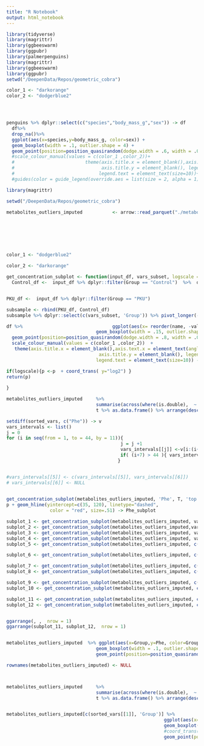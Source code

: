 ```yaml
---
title: "R Notebook"
output: html_notebook
---
```



```r
library(tidyverse)
library(magrittr)
library(ggbeeswarm)
library(ggpubr)
library(palmerpenguins)
library(magrittr)
library(ggbeeswarm)
library(ggpubr)
setwd("/DeepenData/Repos/geometric_cobra")
```


```r
color_1 <- "darkorange"
color_2 <- "dodgerblue2" 




penguins %>% dplyr::select(c("species","body_mass_g","sex")) -> df
  df%>%
  drop_na()%>%
  ggplot(aes(x=species,y=body_mass_g, color=sex)) +
  geom_boxplot(width = .1, outlier.shape = 4) +
  geom_point(position=position_quasirandom(dodge.width = .6, width = .09), alpha = 1/3, size =.7) #+
  #scale_colour_manual(values = c(color_1 ,color_2))+
  #                          theme(axis.title.x = element_blank(),axis.text.x = element_text(angle = 45, vjust = 1, hjust=1),
  #                                axis.title.y = element_blank(), legend.position='top',
  #                               legend.text = element_text(size=10))+
  #guides(color = guide_legend(override.aes = list(size = 2, alpha = 1) ))  + coord_trans( y="log2") 


```

```r
library(magrittr)

setwd("/DeepenData/Repos/geometric_cobra")

metabolites_outliers_imputed           <- arrow::read_parquet("./metabolites_data/metabolites_outliers_imputed.parquet.gzip") %>% as_tibble()%>% mutate(Group = as.factor(Group))








```


```r
color_1 <- "dodgerblue2" 

color_2 <- "darkorange"

get_concentration_subplot <- function(input_df, vars_subset, logscale =F, legend.position = 'none'){
  Control_df <-  input_df %>% dplyr::filter(Group == "Control")  %>%  dplyr::slice_sample(n=100)


PKU_df <-  input_df %>% dplyr::filter(Group == "PKU") 

subsample <- rbind(PKU_df, Control_df)
subsample %>% dplyr::select(c(vars_subset, 'Group')) %>% pivot_longer(-Group) -> df

df %>%                                 ggplot(aes(x= reorder(name, -value), y=value, color=Group)) + 
                                 geom_boxplot(width = .15, outlier.shape = 4)    +
  geom_point(position=position_quasirandom(dodge.width = .8, width = .09), alpha = 1/3, size =.7) +
  scale_colour_manual(values = c(color_1 ,color_2))  + 
   theme(axis.title.x = element_blank(),axis.text.x = element_text(angle = 45, vjust = 1, hjust=1),
                                  axis.title.y = element_blank(), legend.position=legend.position,
                                 legend.text = element_text(size=10)) -> p

if(logscale){p <-p  + coord_trans( y="log2") }
return(p)
  
}

metabolites_outliers_imputed     %>% 
                                 summarise(across(where(is.double),  ~ max(.x, na.rm = TRUE))) %>% 
                                 t %>% as.data.frame() %>% arrange(desc(V1)) %>% rownames() -> sorted_vars

setdiff(sorted_vars, c("Phe")) -> v
vars_intervals <- list()
j = 0
for (i in seq(from = 1, to = 44, by = 11)){
                                          j = j +1
                                          vars_intervals[[j]] <-v[i:(i+10)]
                                          if( (i+7) > 44 ){ vars_intervals[[j]] <-v[i:(44)]}
                                         }


#vars_intervals[[5]] <- c(vars_intervals[[5]], vars_intervals[[6]])
# vars_intervals[[6]] <- NULL

 
get_concentration_subplot(metabolites_outliers_imputed, 'Phe', T, 'top') -> p
p + geom_hline(yintercept=c(35, 120), linetype="dashed", 
                color = "red", size=.51) -> Phe_subplot
```


```r
subplot_1 <- get_concentration_subplot(metabolites_outliers_imputed, vars_intervals[[1]][1:3])
subplot_2 <- get_concentration_subplot(metabolites_outliers_imputed,vars_intervals[[1]][4:8])
subplot_3 <- get_concentration_subplot(metabolites_outliers_imputed, vars_intervals[[1]][9:11])
subplot_4 <- get_concentration_subplot(metabolites_outliers_imputed, vars_intervals[[2]][1:3])
subplot_5 <- get_concentration_subplot(metabolites_outliers_imputed, c(vars_intervals[[2]][4:6]) )

subplot_6 <- get_concentration_subplot(metabolites_outliers_imputed, c(vars_intervals[[2]][7:9]) )

subplot_7 <- get_concentration_subplot(metabolites_outliers_imputed, c(vars_intervals[[3]][1:4]) )
subplot_8 <- get_concentration_subplot(metabolites_outliers_imputed, c(vars_intervals[[3]][5:8]) )

subplot_9 <- get_concentration_subplot(metabolites_outliers_imputed, c(vars_intervals[[3]][9:11]) )
subplot_10 <- get_concentration_subplot(metabolites_outliers_imputed, c(vars_intervals[[4]][1:4]) )

subplot_11 <- get_concentration_subplot(metabolites_outliers_imputed, c(vars_intervals[[4]][5:8]) )
subplot_12 <- get_concentration_subplot(metabolites_outliers_imputed, c(vars_intervals[[4]][9:11]) )


ggarrange(, ,  nrow = 1)
ggarrange(subplot_11, subplot_12,  nrow = 1)
```

```r






```



```r
metabolites_outliers_imputed  %>% ggplot(aes(x=Group,y=Phe, color=Group))       + 
                                 geom_boxplot(width = .1, outlier.shape = 4) +
                                 geom_point(position=position_quasirandom(dodge.width = .51, width = .09), alpha = 1/3, size =.7)

```


```r
rownames(metabolites_outliers_imputed) <- NULL



metabolites_outliers_imputed     %>% 
                                 summarise(across(where(is.double),  ~ max(.x, na.rm = TRUE))) %>% 
                                 t %>% as.data.frame() %>% arrange(desc(V1)) %>% rownames() -> sorted_vars


metabolites_outliers_imputed[c(sorted_vars[[1]], 'Group')] %>% 
                                                          ggplot(aes(x=Group,y=Phe, color=Group))       + 
                                                          geom_boxplot(width = .1, outlier.shape = 4) + 
                                                          #coord_trans( y="log2") +
                                                          geom_point(position=position_quasirandom(dodge.width = 10, width = .09), alpha = 1/3, size =.7)


```

























